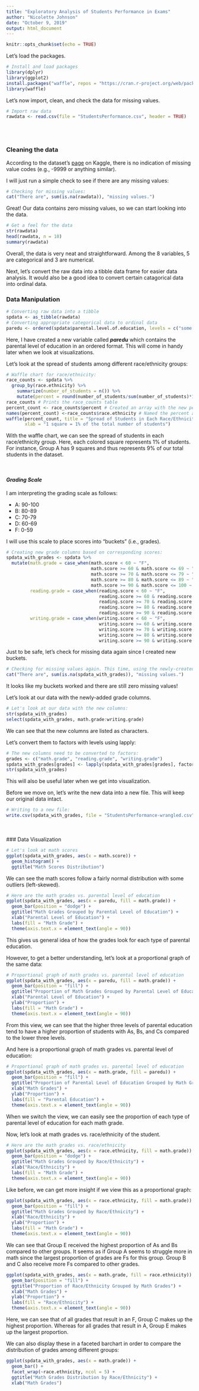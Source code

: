 ```yaml
---
title: "Exploratory Analysis of Students Performance in Exams"
author: "Nicolette Johnson"
date: "October 9, 2019"
output: html_document
---
```


```r
knitr::opts_chunk$set(echo = TRUE)
```

Let's load the packages.
```r
# Install and load packages
library(dplyr)
library(ggplot2)
install.packages("waffle", repos = "https://cran.r-project.org/web/packages/waffle/index.html")
library(waffle)
```

Let's now import, clean, and check the data for missing values.
```r
# Import raw data
rawdata <- read.csv(file = "StudentsPerformance.csv", header = TRUE)
```

<br><br>

### Cleaning the data

According to the dataset's [page](https://www.kaggle.com/spscientist/students-performance-in-exams) on Kaggle, there is no indication of missing value codes (e.g., -9999 or anything similar).

I will just run a simple check to see if there are any missing values:
```r
# Checking for missing values:
cat("There are", sum(is.na(rawdata)), "missing values.")
```

Great! Our data contains zero missing values, so we can start looking into the data.

```r
# Get a feel for the data
str(rawdata)
head(rawdata, n = 10)
summary(rawdata)
```
Overall, the data is very neat and straightforward. Among the 8 variables, 5 are categorical and 3 are numerical.


Next, let's convert the raw data into a tibble data frame for easier data analysis. It would also be a good idea to convert certain catagorical data into ordinal data. 

### Data Manipulation
```r
# Converting raw data into a tibble
spdata <- as_tibble(rawdata)
# Converting appropriate categorical data to ordinal data
paredu <- ordered(spdata$parental.level.of.education, levels = c("some high school", "high school", "some college", "associate's degree", "bachelor's degree", "master's degree"))
```
Here, I have created a new variable called ***paredu*** which contains the parental level of education in an ordered format. This will come in handy later when we look at visualizations.

Let's look at the spread of students among different race/ethnicity groups:
```r
# Waffle chart for race/ethnicity:
race_counts <- spdata %>%
  group_by(race.ethnicity) %>%
    summarize(number_of_students = n()) %>%
    mutate(percent = round(number_of_students/sum(number_of_students)*100)) # This finds the percentage of the total for each race/enthnicity group
race_counts # Prints the race_counts table
percent_count <- race_counts$percent # Created an array with the new percent column
names(percent_count) <-race_counts$race.ethnicity # Named the percent array with the corresponding Group name
waffle(percent_count, title = "Spread of Students in Each Race/Ethnicity Group",
       xlab = "1 square = 1% of the total number of students")
```

With the waffle chart, we can see the spread of students in each race/ethnicity group. Here, each colored square represents 1% of students. For instance, Group A has 9 squares and thus represents 9% of our total students in the dataset.

<br>

#### *Grading Scale*
I am interpreting the grading scale as follows:

* A: 90-100
* B: 80-89
* C: 70-79
* D: 60-69
* F: 0-59

I will use this scale to place scores into "buckets" (i.e., grades).

```r
# Creating new grade columns based on corresponding scores:
spdata_with_grades <- spdata %>%
  mutate(math.grade = case_when(math.score < 60 ~ "F",
                                math.score >= 60 & math.score <= 69 ~ "D",
                                math.score >= 70 & math.score <= 79 ~ "C",
                                math.score >= 80 & math.score <= 89 ~ "B",
                                math.score >= 90 & math.score <= 100 ~ "A"),
         reading.grade = case_when(reading.score < 60 ~ "F",
                                   reading.score >= 60 & reading.score <= 69 ~ "D",
                                   reading.score >= 70 & reading.score <= 79 ~ "C",
                                   reading.score >= 80 & reading.score <= 89 ~ "B",
                                   reading.score >= 90 & reading.score <= 100 ~ "A"),
         writing.grade = case_when(writing.score < 60 ~ "F",
                                   writing.score >= 60 & writing.score <= 69 ~ "D",
                                   writing.score >= 70 & writing.score <= 79 ~ "C",
                                   writing.score >= 80 & writing.score <= 89 ~ "B",
                                   writing.score >= 90 & writing.score <= 100 ~ "A"))
```


Just to be safe, let's check for missing data again since I created new buckets.

```r
# Checking for missing values again. This time, using the newly-created dataframe:
cat("There are", sum(is.na(spdata_with_grades)), "missing values.")
```

It looks like my buckets worked and there are still zero missing values!

Let's look at our data with the newly-added grade columns.
```r
# Let's look at our data with the new columns:
str(spdata_with_grades)
select(spdata_with_grades, math.grade:writing.grade)
```

We can see that the new columns are listed as characters.

Let's convert them to factors with levels using lapply:
```r
# The new columns need to be converted to factors:
grades <- c("math.grade", "reading.grade", "writing.grade")
spdata_with_grades[grades] <- lapply(spdata_with_grades[grades], factor)
str(spdata_with_grades)
```
This will also be useful later when we get into visualization.

Before we move on, let's write the new data into a new file. This will keep our original data intact.
```r
# Writing to a new file:
write.csv(spdata_with_grades, file = "StudentsPerformance-wrangled.csv", row.names = FALSE, col.names = TRUE)
```
<br><br>
### Data Visualization
```r
# Let's look at math scores
ggplot(spdata_with_grades, aes(x = math.score)) +
  geom_histogram() +
  ggtitle("Math Scores Distribution")
```

We can see the math scores follow a fairly normal distribution with some outliers (left-skewed).

```r
# Here are the math grades vs. parental level of education
ggplot(spdata_with_grades, aes(x = paredu, fill = math.grade)) +
  geom_bar(position = "dodge") +
  ggtitle("Math Grades Grouped by Parental Level of Education") +
  xlab("Parental Level of Education") +
  labs(fill = "Math Grade") +
  theme(axis.text.x = element_text(angle = 90))
```

This gives us general idea of how the grades look for each type of parental education.

However, to get a better understanding, let's look at a proportional graph of the same data:

```r
# Proportional graph of math grades vs. parental level of education
ggplot(spdata_with_grades, aes(x = paredu, fill = math.grade)) +
  geom_bar(position = "fill") +
  ggtitle("Proportion of Math Grades Grouped by Parental Level of Education") +
  xlab("Parental Level of Education") +
  ylab("Proportion") +
  labs(fill = "Math Grade") +
  theme(axis.text.x = element_text(angle = 90))
```

From this view, we can see that the higher three levels of parental education tend to have a higher proportion of students with As, Bs, and Cs compared to the lower three levels.

And here is a proportional graph of math grades vs. parental level of education:

```r
# Proportional graph of math grades vs. parental level of education
ggplot(spdata_with_grades, aes(x = math.grade, fill = paredu)) +
  geom_bar(position = "fill") +
  ggtitle("Proportion of Parental Level of Education Grouped by Math Grades") +
  xlab("Math Grades") +
  ylab("Proportion") +
  labs(fill = "Parental Education") +
  theme(axis.text.x = element_text(angle = 90))
```

When we switch the view, we can easily see the proportion of each type of parental level of education for each math grade.


Now, let's look at math grades vs. race/ethnicity of the student.
```r
# Here are the math grades vs. race/ethnicity
ggplot(spdata_with_grades, aes(x = race.ethnicity, fill = math.grade)) +
  geom_bar(position = "dodge") +
  ggtitle("Math Grades Grouped by Race/Ethnicity") +
  xlab("Race/Ethnicity") +
  labs(fill = "Math Grade") +
  theme(axis.text.x = element_text(angle = 90))
```

Like before, we can get more insight if we view this as a proportional graph:

```r
ggplot(spdata_with_grades, aes(x = race.ethnicity, fill = math.grade)) +
  geom_bar(position = "fill") +
  ggtitle("Math Grades Grouped by Race/Ethnicity") +
  xlab("Race/Ethnicity") +
  ylab("Proportion") +
  labs(fill = "Math Grade") +
  theme(axis.text.x = element_text(angle = 90))
```

We can see that Group E received the highest proportion of As and Bs compared to other groups. It seems as if Group A seems to struggle more in math since the largest proportion of grades are Fs for this group. Group B and C also receive more Fs compared to other grades. 

```r
ggplot(spdata_with_grades, aes(x = math.grade, fill = race.ethnicity)) +
  geom_bar(position = "fill") +
  ggtitle("Proportion of Race/Ethnicity Grouped by Math Grades") +
  xlab("Math Grades") +
  ylab("Proportion") +
  labs(fill = "Race/Ethnicity") +
  theme(axis.text.x = element_text(angle = 90))
```

Here, we can see that of all grades that result in an F, Group C makes up the highest proportion. Whereas for all grades that result in A, Group E makes up the largest proportion.

We can also display these in a faceted barchart in order to compare the distribution of grades among different groups:
```r
ggplot(spdata_with_grades, aes(x = math.grade)) +
  geom_bar() +
  facet_wrap(~race.ethnicity, ncol = 5) +
  ggtitle("Math Grades Distribution by Race/Ethnicity") +
  xlab("Math Grades")
```

